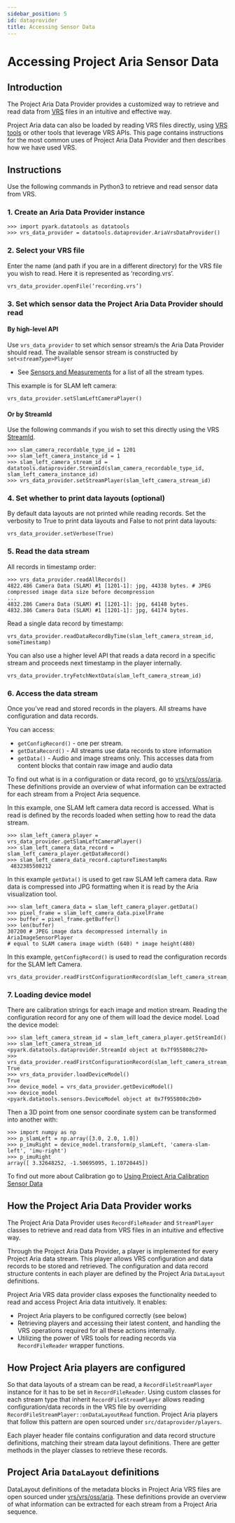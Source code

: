 ```yaml
---
sidebar_position: 5
id: dataprovider
title: Accessing Sensor Data
---
```


# Accessing Project Aria Sensor Data
## Introduction

The Project Aria Data Provider provides a customized way to retrieve and read data from [VRS](aria-vrs.mdx) files in an intuitive and effective way.

Project Aria data can also be loaded by reading VRS files directly, using [VRS tools](https://facebookresearch.github.io/vrs/) or other tools that leverage VRS APIs. This page contains instructions for the most common uses of Project Aria Data Provider and then describes how we have used VRS.

## Instructions

Use the following commands in Python3 to retrieve and read sensor data from VRS.

### 1. Create an Aria Data Provider instance

```
>>> import pyark.datatools as datatools
>>> vrs_data_provider = datatools.dataprovider.AriaVrsDataProvider()
```

### 2. Select your VRS file

Enter the name (and path if you are in a different directory) for the VRS file you wish to read. Here it is represented as ‘recording.vrs’.

```
vrs_data_provider.openFile(‘recording.vrs’)
```

### 3. Set which sensor data the Project Aria Data Provider should read

#### By high-level API

Use `vrs_data_provider` to set which sensor stream/s the Aria Data Provider should read. The available sensor stream is constructed by `set`*`<streamType>`*`Player`

* See [Sensors and Measurements](sensors-measurements.mdx) for a list of all the stream types.

This example is for SLAM left camera:

```
vrs_data_provider.setSlamLeftCameraPlayer()
```

#### Or by StreamId

Use the following commands if you wish to set this directly using the VRS [StreamId](https://github.com/facebookresearch/vrs/tree/main/vrs).

```
>>> slam_camera_recordable_type_id = 1201
>>> slam_left_camera_instance_id = 1
>>> slam_left_camera_stream_id = datatools.dataprovider.StreamId(slam_camera_recordable_type_id, slam_left_camera_instance_id)
>>> vrs_data_provider.setStreamPlayer(slam_left_camera_stream_id)
```

### 4.  Set whether to print data layouts (optional)

By default data layouts are not printed while reading records. Set the verbosity to True to print data layouts and False to not print data layouts:

```
vrs_data_provider.setVerbose(True)
```

### 5. Read the data stream

All records in timestamp order:

```
>>> vrs_data_provider.readAllRecords()
4822.486 Camera Data (SLAM) #1 [1201-1]: jpg, 44338 bytes. # JPEG compressed image data size before decompression
...
4832.286 Camera Data (SLAM) #1 [1201-1]: jpg, 64148 bytes.
4832.386 Camera Data (SLAM) #1 [1201-1]: jpg, 64174 bytes.
```

Read a single data record by timestamp:

```
vrs_data_provider.readDataRecordByTime(slam_left_camera_stream_id, someTimestamp)
```

You can also use a higher level API that reads a data record in a specific stream and proceeds next timestamp in the player internally.

```
vrs_data_provider.tryFetchNextData(slam_left_camera_stream_id)
```

### 6. Access the data stream

Once you’ve read and stored records in the players. All streams have configuration and data records.

You can access:

* `getConfigRecord()` -  one per stream.
* `getDataRecord()` - All streams use data records to store information
* `getData()` - Audio and image streams only. This accesses data from content blocks that contain raw image and audio data

To find out what is in a configuration or data record, go to [vrs/vrs/oss/aria](https://github.com/facebookresearch/vrs/tree/main/vrs/oss/aria). These definitions provide an overview of what information can be extracted for each stream from a Project Aria sequence.

In this example, one SLAM left camera data record is accessed. What is read is defined by the records loaded when setting how to read the data stream.

```
>>> slam_left_camera_player = vrs_data_provider.getSlamLeftCameraPlayer()
>>> slam_left_camera_data_record = slam_left_camera_player.getDataRecord()
>>> slam_left_camera_data_record.captureTimestampNs
 4832385508212
```

In this example  `getData()`  is used to get raw SLAM left camera data. Raw data is compressed into JPG formatting when it is read by the Aria visualization tool.

```
>>> slam_left_camera_data = slam_left_camera_player.getData()
>>> pixel_frame = slam_left_camera_data.pixelFrame
>>> buffer = pixel_frame.getBuffer()
>>> len(buffer)
307200 # JPEG image data decompressed internally in AriaImageSensorPlayer
# equal to SLAM camera image width (640) * image height(480)
```

In this example, `getConfigRecord()` is used to read the configuration records for the SLAM left Camera.

```
vrs_data_provider.readFirstConfigurationRecord(slam_left_camera_stream_id)
```

### 7. Loading device model

There are calibration strings for each image and motion stream. Reading the configuration record for any one of them will load the device model. Load the device model:

```
>>> slam_left_camera_stream_id = slam_left_camera_player.getStreamId()
>>> slam_left_camera_stream_id
<pyark.datatools.dataprovider.StreamId object at 0x7f955808c270>
>>> vrs_data_provider.readFirstConfigurationRecord(slam_left_camera_stream_id)
True
>>> vrs_data_provider.loadDeviceModel()
True
>>> device_model = vrs_data_provider.getDeviceModel()
>>> device_model
<pyark.datatools.sensors.DeviceModel object at 0x7f955808c2b0>
```

Then a 3D point from one sensor coordinate system can be transformed into another with:

```
>>> import numpy as np
>>> p_slamLeft = np.array([3.0, 2.0, 1.0])
>>> p_imuRight = device_model.transform(p_slamLeft, 'camera-slam-left', 'imu-right')
>>> p_imuRight
array([ 3.32648252, -1.50695095, 1.10720445])
```

To find out more about Calibration go to [Using Project Aria Calibration Sensor Data](calibration.mdx)

## How the Project Aria Data Provider works

The Project Aria Data Provider uses  `RecordFileReader` and `StreamPlayer` classes to retrieve and read data from VRS files in an intuitive and effective way.

Through the Project Aria Data Provider, a player is implemented for every Project Aria data stream. This player allows VRS configuration and data records to be stored and retrieved. The configuration and data record structure contents in each player are defined by the Project Aria `DataLayout` definitions.

Project Aria VRS data provider class exposes the functionality needed to read and access Project Aria data intuitively. It enables:

* Project Aria players to be configured correctly (see below)
* Retrieving players and accessing their latest content, and handling the VRS operations required for all these actions internally.
* Utilizing the power of VRS tools for reading records via `RecordFileReader` wrapper functions.

## How Project Aria players are configured

So that data layouts of a stream can be read, a `RecordFileStreamPlayer` instance for it has to be set in `RecordFileReader`. Using custom classes for each stream type that inherit `RecordFileStreamPlayer` allows reading configuration/data records in the VRS file by overriding `RecordFileStreamPlayer::onDataLayoutRead` function. Project Aria players that follow this pattern are open sourced under `src/dataprovider/players`.

Each player header file contains configuration and data record structure definitions, matching their stream data layout definitions. There are getter methods in the player classes to retrieve these records.

## Project Aria `DataLayout` definitions

DataLayout definitions of the metadata blocks in Project Aria VRS files are open sourced under [vrs/vrs/oss/aria](https://github.com/facebookresearch/vrs/tree/main/vrs/oss/aria). These definitions provide an overview of what information can be extracted for each stream from a Project Aria sequence.
